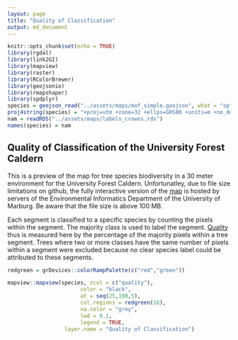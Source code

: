 ```yaml
---
layout: page
title: "Quality of Classification"
output: md_document
---
```


```r
knitr::opts_chunk$set(echo = TRUE)
library(rgdal)
library(link2GI)
library(mapview)
library(raster)
library(RColorBrewer)
library(geojsonio)
library(rmapshaper)
library(spdplyr)
species = geojson_read("../assets/maps/mof_simple.geojson", what = "sp")
proj4string(species) = "+proj=utm +zone=32 +ellps=GRS80 +units=m +no_defs"
nam = readRDS("../assets/maps/labels_crowns.rds")
names(species) = nam
```


## Quality of Classification of the University Forest Caldern
This is a preview of the map for tree species biodiversity in a 30 meter environment for the University Forest Caldern.
Unfortunatley, due to file size limitations on github, the fully interactive version of the [map](http://seminar.environmentalinformatics-marburg.de/Seminar_RS/biodiversity30.html) is hosted by servers of the Environmental Informatics Department of the University of Marburg. Be aware that the file size is above 100 MB.

Each segment is classified to a specific species by counting the pixels within the segment. The majority class is used to label the segment.
[Quality](https://github.com/GeoMOER-Students-Space/mpg-envinfosys-teams-2018-rs_18_axmideda/blob/master/src/011_structure_values.R#L62) thus is measured here by the percentage of the majority pixels within a tree segment.
Trees where two or more classes have the same number of pixels within a segment were excluded because no clear species label could be attributed to these segments.



```r

redgreen = grDevices::colorRampPalette(c("red","green"))

mapview::mapview(species, zcol = c("quality"),
                       color = "black",
                       at = seq(25,100,5),
                       col.regions = redgreen(16),
                       na.color = "grey",
                       lwd = 0.1,
                       legend = TRUE,
                  layer.name = "Quality of Classification")


```



